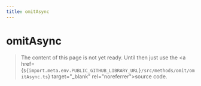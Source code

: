 ```yaml
---
title: omitAsync
---
```


# omitAsync

> The content of this page is not yet ready. Until then just use the <a href={`${import.meta.env.PUBLIC_GITHUB_LIBRARY_URL}/src/methods/omit/omitAsync.ts`} target="\_blank" rel="noreferrer">source code</a>.
